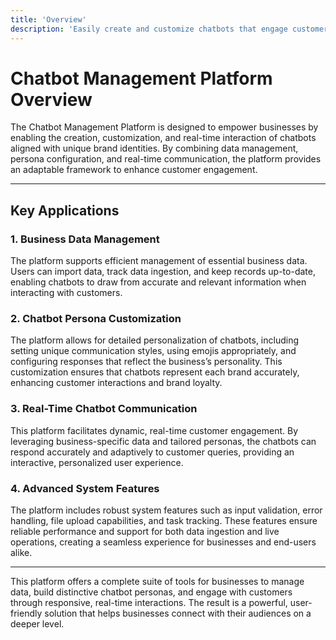 ```yaml
---
title: 'Overview'
description: 'Easily create and customize chatbots that engage customers in real time.'
---
```


# Chatbot Management Platform Overview

The Chatbot Management Platform is designed to empower businesses by enabling the creation, customization, and real-time interaction of chatbots aligned with unique brand identities. By combining data management, persona configuration, and real-time communication, the platform provides an adaptable framework to enhance customer engagement.

---

## Key Applications

### 1. Business Data Management
The platform supports efficient management of essential business data. Users can import data, track data ingestion, and keep records up-to-date, enabling chatbots to draw from accurate and relevant information when interacting with customers.

### 2. Chatbot Persona Customization
The platform allows for detailed personalization of chatbots, including setting unique communication styles, using emojis appropriately, and configuring responses that reflect the business’s personality. This customization ensures that chatbots represent each brand accurately, enhancing customer interactions and brand loyalty.

### 3. Real-Time Chatbot Communication
This platform facilitates dynamic, real-time customer engagement. By leveraging business-specific data and tailored personas, the chatbots can respond accurately and adaptively to customer queries, providing an interactive, personalized user experience.

### 4. Advanced System Features
The platform includes robust system features such as input validation, error handling, file upload capabilities, and task tracking. These features ensure reliable performance and support for both data ingestion and live operations, creating a seamless experience for businesses and end-users alike.

---

This platform offers a complete suite of tools for businesses to manage data, build distinctive chatbot personas, and engage with customers through responsive, real-time interactions. The result is a powerful, user-friendly solution that helps businesses connect with their audiences on a deeper level.
